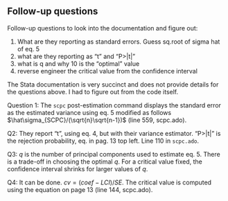 ## Follow-up questions {-}

Follow-up questions to look into the documentation and figure out:

1. What are they reporting as standard errors. Guess sq.root of sigma hat of eq. 5
2. what are they reporting as “t” and “P>|t|”
3. what is q and why 10 is the “optimal” value
4. reverse engineer the critical value from the confidence interval

The Stata documentation is very succinct and does not provide details for the questions above. I had to figure out from the code itself. 

Question 1: The `scpc` post-estimation command displays the standard error as the estimated variance using eq. 5 modified as follows $\hat\sigma_{SCPC}/(\sqrt{n}\sqrt{n-1})$ (line 559, scpc.ado). 

Q2: They report "t", using eq. 4, but with their variance estimator. "P>|t|" is the rejection probability, eq. in pag. 13 top left. Line 110 in `scpc.ado`.

Q3: $q$ is the number of principal components used to estimate eq. 5. There is a trade-off in choosing the optimal $q$. For a critical value fixed, the confidence interval shrinks for larger values of $q$.

Q4: It can be done. $cv=(coef-LCI)/SE$. The critical value is computed using the equation on page 13 (line 144, scpc.ado). 